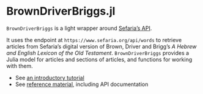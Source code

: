

# BrownDriverBriggs.jl

`BrownDriverBriggs` is a light wrapper around [Sefaria's API](https://developers.sefaria.org/reference/getting-started-with-your-api).

It uses the endpoint at `https://www.sefaria.org/api/words` to retrieve articles from Sefaria's digital version of Brown, Driver and Brigg's *A Hebrew and English Lexicon of the Old Testament*. `BrownDriverBriggs` provides a Julia model for articles and sections of articles, and functions for working with them.


- See [an introductory tutorial](./tutorials/)
- See [reference material](./reference/), including API documentation